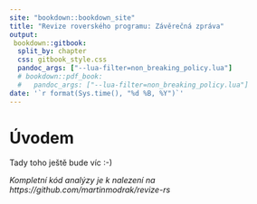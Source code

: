 ```yaml
---
site: "bookdown::bookdown_site"
title: "Revize roverského programu: Závěrečná zpráva"
output:
 bookdown::gitbook:
  split_by: chapter
  css: gitbook_style.css
  pandoc_args: ["--lua-filter=non_breaking_policy.lua"]
  # bookdown::pdf_book:
  #   pandoc_args: ["--lua-filter=non_breaking_policy.lua"]
date: '`r format(Sys.time(), "%d %B, %Y")`'
---
```


# Úvodem

Tady toho ještě bude víc :-)

_Kompletní kód analýzy je k nalezení na https://github.com/martinmodrak/revize-rs _

